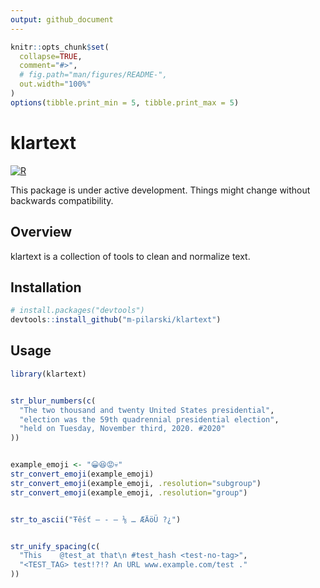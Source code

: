 ```yaml
---
output: github_document
---
```


<!-- README.md is generated from README.Rmd. Please edit that file -->

```r
knitr::opts_chunk$set(
  collapse=TRUE,
  comment="#>",
  # fig.path="man/figures/README-",
  out.width="100%"
)
options(tibble.print_min = 5, tibble.print_max = 5)
```

# klartext

[![R](https://github.com/m-pilarski/klartext/actions/workflows/r.yml/badge.svg)](https://github.com/m-pilarski/klartext/actions/workflows/r.yml)

This package is under active development. Things might change without backwards compatibility.

## Overview

klartext is a collection of tools to clean and normalize text.

## Installation

```r

# install.packages("devtools")
devtools::install_github("m-pilarski/klartext")

```

## Usage

```r

library(klartext)


str_blur_numbers(c(
  "The two thousand and twenty United States presidential",
  "election was the 59th quadrennial presidential election",
  "held on Tuesday, November third, 2020. #2020"
))


example_emoji <- "😀😆😡💀"
str_convert_emoji(example_emoji)
str_convert_emoji(example_emoji, .resolution="subgroup")
str_convert_emoji(example_emoji, .resolution="group")


str_to_ascii("Ŧêśť – - — ⅛ … ÆÄöÜ ?¿")


str_unify_spacing(c(
  "This    @test_at that\n #test_hash <test-no-tag>", 
  "<TEST_TAG> test!?!? An URL www.example.com/test ."
))

```
